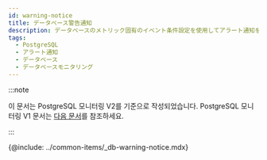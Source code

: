 ```yaml
---
id: warning-notice
title: データベース警告通知
description: データベースのメトリック固有のイベント条件設定を使用してアラート通知を送信します。
tags:
  - PostgreSQL
  - アラート通知
  - データベース
  - データベースモニタリング
---
```


:::note

이 문서는 PostgreSQL 모니터링 V2를 기준으로 작성되었습니다. PostgreSQL 모니터링 V1 문서는 [다음 문서](../postgresql-v1/warning-notice)를 참조하세요.

:::

{@include: ../common-items/_db-warning-notice.mdx}
